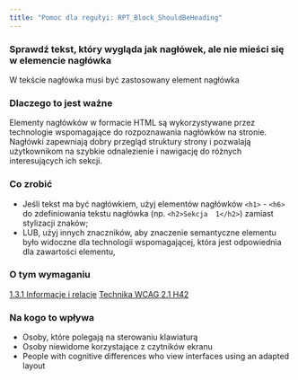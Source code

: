 ```yaml
---
title: "Pomoc dla regułyi: RPT_Block_ShouldBeHeading"
---
```


<div className="toolHelp">
<Row>
<Column colLg={16} colMd={8} colSm={4} className="toolHead">

### Sprawdź tekst, który wygląda jak nagłówek, ale nie mieści się w elemencie nagłówka

<div id="locLevel"></div>

W tekście nagłówka musi być zastosowany element nagłówka

</Column>
</Row>
<Row>
<Column colLg={11} colMd={5} colSm={4} className="toolMain">

### Dlaczego to jest ważne

Elementy nagłówków w formacie HTML są wykorzystywane przez technologie wspomagające do rozpoznawania nagłówków na stronie. Nagłówki zapewniają dobry przegląd struktury strony i pozwalają użytkownikom na szybkie odnalezienie i nawigację do różnych interesujących ich sekcji.

<div id="locSnippet"></div>

### Co zrobić

 * Jeśli tekst ma być nagłówkiem, użyj elementów nagłówków  `<h1>` - `<h6>` do zdefiniowania tekstu nagłówka (np. `<h2>Sekcja  1</h2>`) zamiast stylizacji znaków;
 * LUB, użyj innych znaczników, aby znaczenie semantyczne elementu było widoczne dla technologii wspomagającej, która jest odpowiednia dla zawartości elementu,


</Column>
<Column colLg={5} colMd={3} colSm={4} className="toolLeft">

### O tym wymaganiu

[1.3.1 Informacje i relacje](https://www.ibm.com/able/guidelines/ci162/info_and_relationships.html)
[Technika WCAG 2.1 H42](https://www.w3.org/WAI/WCAG21/Techniques/html/H42)

### Na kogo to wpływa

* Osoby, które polegają na sterowaniu klawiaturą
* Osoby niewidome korzystające z czytników ekranu
* People with cognitive differences who view interfaces using an adapted layout

</Column>
</Row>
</div>

